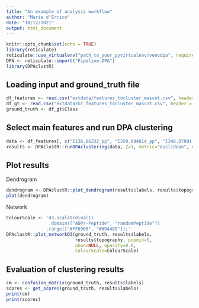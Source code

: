 ```yaml
---
title: "An example of analysis workflow"
author: "Maria d'Errico"
date: "10/12/2021"
output: html_document
---
```


```r
knitr::opts_chunk$set(echo = TRUE)
library(reticulate)
reticulate::use_virtualenv("path_to_your_pyvirtualenv/venvdpa", required = TRUE)
DPA <- reticulate::import("Pipeline.DPA")
library(DPAclustR)
```

## Loading input and ground_truth file


```r
df_features <- read.csv("extdata/features_tocluster_mascot.csv", header = TRUE)
df_gt <- read.csv("extdata/GT_features_tocluster_mascot.csv", header = TRUE)
ground_truth <- df_gt$Class

```

## Select main features and run DPA clustering


```r
data <- df_features[, c("I136.06232_pp", "I250.094014_pp", "I348.07091_pp", "I428.037241_pp", "log_DI583.082908_pp", "log_DI541.06111_pp", "log_DI347.063085_pp")]
results <- DPAclustR::runDPAclustering(data, Z=1, metric="euclidean", maxpop=NULL, dir=NULL)
```

## Plot results

Dendrogram

```r
dendrogram <- DPAclustR::plot_dendrogram(results$labels, results$topography, maxD=max(results$density), popmin=5, method="average")
plot(dendrogram)
```

Network

```r
ColourScale <- 'd3.scaleOrdinal()
                .domain(["ADPr-Peptide", "randomPeptide"])
               .range(["#FF6900", "#694489"]);'
DPAclustR::plot_networkD3(ground_truth, results$labels,
                          results$topography, popmin=5,
                          ukwn=NULL, opacity=0.8,
                          ColourScale=ColourScale)
```

## Evaluation of clustering results

```r
cm <- confusion_matrix(ground_truth, results$labels)
scores <- get_scores(ground_truth, results$labels)
print(cm)
print(scores)
```
